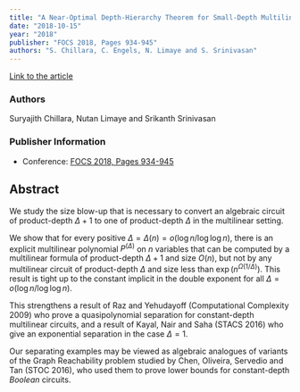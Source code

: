 ```yaml
---
title: "A Near-Optimal Depth-Hierarchy Theorem for Small-Depth Multilinear Circuits"
date: "2018-10-15"
year: "2018"
publisher: "FOCS 2018, Pages 934-945"
authors: "S. Chillara, C. Engels, N. Limaye and S. Srinivasan"
---
```


[Link to the article](/storage/papers/ml-dh.pdf)

### Authors
Suryajith Chillara, Nutan Limaye and Srikanth Srinivasan

### Publisher Information

- Conference: [FOCS 2018, Pages 934-945](https://www.computer.org/csdl/proceedings-article/focs/2018/423000a934/17D45WZZ7GU)

## Abstract
We study the size blow-up that is necessary to convert an algebraic circuit of product-depth $\Delta+1$ to one of product-depth $\Delta$ in the multilinear setting.

We show that for every positive $\Delta = \Delta(n) = o(\log n/\log \log n)$, there is an explicit multilinear polynomial $P^{(\Delta)}$ on $n$ variables that can be computed by a multilinear formula of product-depth $\Delta+1$ and size $O(n)$, but not by any multilinear circuit of product-depth $\Delta$ and size less than $\exp(n^{\Omega(1/\Delta)})$. This result is tight up to the constant implicit in the double exponent for all $\Delta = o(\log n/\log \log n)$.

This strengthens a result of Raz and Yehudayoff (Computational Complexity 2009) who prove a quasipolynomial separation for constant-depth multilinear circuits, and a result of Kayal, Nair and Saha (STACS 2016) who give an exponential separation in the case $\Delta = 1$.

Our separating examples may be viewed as algebraic analogues of variants of the Graph Reachability problem studied by Chen, Oliveira, Servedio and Tan (STOC 2016), who used them to prove lower bounds for constant-depth *Boolean* circuits.
